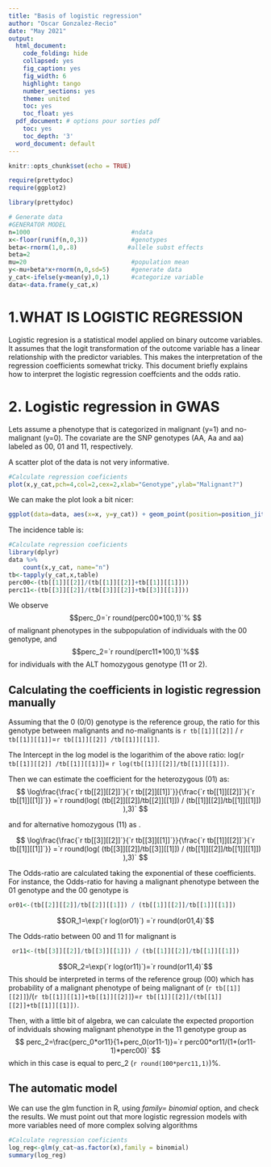 ---
title: "Basis of logistic regression"
author: "Oscar Gonzalez-Recio"
date: "May 2021"
output:
  html_document: 
    code_folding: hide
    collapsed: yes
    fig_caption: yes
    fig_width: 6
    highlight: tango
    number_sections: yes
    theme: united
    toc: yes
    toc_float: yes
  pdf_document: # options pour sorties pdf
    toc: yes
    toc_depth: '3'
  word_document: default
---
  
```{r setup, include=FALSE}
knitr::opts_chunk$set(echo = TRUE)

require(prettydoc)
require(ggplot2)

library(prettydoc)

# Generate data 
#GENERATOR MODEL
n=1000                            #ndata
x<-floor(runif(n,0,3))            #genotypes
beta<-rnorm(1,0,.8)              #allele subst effects
beta=2
mu=20                             #population mean
y<-mu+beta*x+rnorm(n,0,sd=5)      #generate data
y_cat<-ifelse(y<mean(y),0,1)      #categorize variable
data<-data.frame(y_cat,x)
```



# 1.WHAT IS LOGISTIC REGRESSION

Logistic regresion is a statistical model applied on binary outcome variables. It assumes that the logit transformation of the outcome variable has a linear relationship with the predictor variables.  This makes the interpretation of the regression coefficients somewhat tricky.  This document briefly explains how to interpret the logistic regression coeffcients and the odds ratio.

# 2. Logistic regression in GWAS

Lets assume a phenotype that is categorized in malignant (y=1) and no-malignant (y=0). The covariate are the SNP genotypes (AA, Aa and aa) labeled as 00, 01 and 11, respectively.

A scatter plot of the data is not very informative.

```{r,echo=F,warning=F,cache.comments=F}
#Calculate regression coeficients
plot(x,y_cat,pch=4,col=2,cex=2,xlab="Genotype",ylab="Malignant?")

```

We can make the plot look a bit nicer:


```{r,echo=F,warning=F,cache.comments=F}
ggplot(data=data, aes(x=x, y=y_cat)) + geom_point(position=position_jitter(h=0.1, w=0.1),shape = 21, alpha = 0.5, size = 3)

```

The incidence table is:
```{r,echo=F,warning=F,cache.comments=F}
#Calculate regression coeficients
library(dplyr)
data %>%
    count(x,y_cat, name="n")
tb<-tapply(y_cat,x,table)
perc00<-(tb[[1]][[2]]/(tb[[1]][[2]]+tb[[1]][[1]]))
perc11<-(tb[[3]][[2]]/(tb[[3]][[2]]+tb[[3]][[1]]))
```

We observe $$perc_0=`r round(perc00*100,1)`% $$ of malignant phenotypes in the subpopulation of individuals with the 00 genotype, and $$perc_2=`r round(perc11*100,1)`%$$ for individuals with the ALT homozygous genotype (11 or 2).


## Calculating the coefficients in logistic regression manually



Assuming that the 0 (0/0) genotype is the reference group, the ratio for this genotype between malignants and no-malignants is `r tb[[1]][[2]]` / `r tb[[1]][[1]]`=`r tb[[1]][[2]] /tb[[1]][[1]]`.

The Intercept in the log model is the logarithim of the above ratio: log(`r tb[[1]][[2]] /tb[[1]][[1]]`)= `r log(tb[[1]][[2]]/tb[[1]][[1]])`.

Then we can estimate the coefficient for the heterozygous (01) as:
$$
\log\frac{\frac{`r tb[[2]][[2]]`}{`r tb[[2]][[1]]`}}{\frac{`r tb[[1]][[2]]`}{`r tb[[1]][[1]]`}} =`r round(log( (tb[[2]][[2]]/tb[[2]][[1]]) / (tb[[1]][[2]]/tb[[1]][[1]]) ),3)`
$$

and for alternative homozygous (11) as .

$$
\log\frac{\frac{`r tb[[3]][[2]]`}{`r tb[[3]][[1]]`}}{\frac{`r tb[[1]][[2]]`}{`r tb[[1]][[1]]`}} =`r round(log( (tb[[3]][[2]]/tb[[3]][[1]]) / (tb[[1]][[2]]/tb[[1]][[1]]) ),3)`
$$



The Odds-ratio are calculated taking the exponential of these coefficients. For instance, the Odds-ratio for having a malignant phenotype between the 01 genotype and the 00 genotype is 
```{r,echo=F,warning=F,cache.comments=F}
or01<-(tb[[2]][[2]]/tb[[2]][[1]]) / (tb[[1]][[2]]/tb[[1]][[1]])

```


$$OR_1=\exp(`r log(or01)`) =`r round(or01,4)`$$

The Odds-ratio between 00 and 11 for malignant is 
```{r,echo=F,warning=F,cache.comments=F}
 or11<-(tb[[3]][[2]]/tb[[3]][[1]]) / (tb[[1]][[2]]/tb[[1]][[1]])
```

$$OR_2=\exp(`r log(or11)`)=`r round(or11,4)`$$
 This should be interpreted in terms of the reference group (00) which has probability of a malignant phenotype of being malignant of
 (`r tb[[1]][[2]]`)/(`r tb[[1]][[1]]+tb[[1]][[2]]`)=`r tb[[1]][[2]]/(tb[[1]][[2]]+tb[[1]][[1]])`.
 
 Then, with a little bit of algebra, we can calculate the expected proportion of indviduals showing malignant phenotype in the 11 genotype group as 
 $$
 perc_2=\frac{perc_0*or11}{1+perc_0(or11-1)}=`r perc00*or11/(1+(or11-1)*perc00)`
 $$
which in this case is equal to perc_2 (`r round(100*perc11,1)`)%.
 


## The automatic model

We can use the glm function in R, using *family= binomial* option, and check the results. We must point out that more logistic regression models with more variables need of more complex solving algorithms

```{r,echo=F,warning=F,cache.comments=F}
#Calculate regression coeficients
log_reg<-glm(y_cat~as.factor(x),family = binomial)
summary(log_reg)

```


